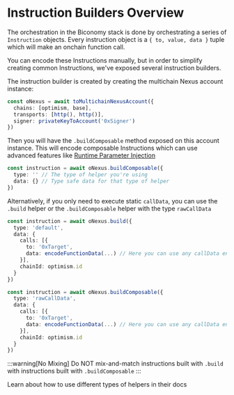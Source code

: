 # Instruction Builders Overview

The orchestration in the Biconomy stack is done by orchestrating a series of
`Instruction` objects. Every instruction object is a `{ to, value, data }` tuple
which will make an onchain function call.

You can encode these Instructions manually, but in order to simplify creating
common Instructions, we've exposed several instruction builders.

The instruction builder is created by creating the multichain Nexus 
account instance:

```ts
const oNexus = await toMultichainNexusAccount({
  chains: [optimism, base],
  transports: [http(), http()],
  signer: privateKeyToAccount('0xSigner')
})
```

Then you will have the `.buildComposable` method exposed on this account instance. This 
will encode composable Instructions which can use advanced features like 
[Runtime Parameter Injection](/multichain-orchestration/runtimeinjection)

```ts
const instruction = await oNexus.buildComposable({
  type: '' // The type of helper you're using
  data: {} // Type safe data for that type of helper
})
```

Alternatively, if you only need to execute static `callData`, you can use the 
`.build` helper or the `.buildComposable` helper with the type `rawCallData`

```ts
const instruction = await oNexus.build({
  type: 'default',
  data: {
    calls: [{
      to: '0xTarget',
      data: encodeFunctionData(...) // Here you can use any callData encoder
    }],
    chainId: optimism.id
  }
})
```

```ts
const instruction = await oNexus.buildComposable({
  type: 'rawCallData',
  data: {
    calls: [{
      to: '0xTarget',
      data: encodeFunctionData(...) // Here you can use any callData encoder
    }],
    chainId: optimism.id
  }
})
```

:::warning[No Mixing]
Do NOT mix-and-match instructions built with `.build` with instructions built with 
`.buildComposable`
:::

Learn about how to use different types of helpers in their docs